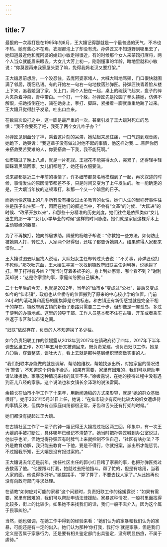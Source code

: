 ```yaml
---
---
---
```

title: 7
---





最狠的一次毒打是在1995年的8月，王大孃记得那就是一个最普通的天气，不冷也不热。她有些心不在焉，衣服都泡上了却没有洗。孙弹匠又不知道野到哪里去了，她知道最近他和庞阿婆的媳妇小敏走得很近，有的时候那个女人来茶馆打麻将，两个人当众就能眉来眼去。大女儿大芳上初一，刚刚懂事的年龄，暗地里就和小敏说：“你莫要再来我家屋头耍了嘛，免得我妈老汉又要打架。”

王大孃思前想后，一个没忍住，去庞阿婆家堵人，大喊大叫地骂架，门口很快就围满了邻居，窃窃私语。有的开始左一句右一句地数落孙弹匠。孙弹匠铁青着脸从楼上下来，追着她回了家，关上门，两个人扭在一起，桌上的碗筷飞起来，盘子的碎片夹杂着冲菜，青中带白。一个打，一个躲，孙弹匠先是抡圆了拳头揍她，仿佛不解恨，把她按倒在地，骑在她身上，拳打、脚踩，紧接着一脚就重重地踹了过来。王大孃只觉得肚子发紧，吐出口血来。

在数百次殴打之中，这一脚是最严重的一次，甚至引发了王大孃对死亡的恐惧：“我不会要死了吧，我死了两个女儿咋子办？”

孙弹匠见到血分了神，乘着这片刻的呆滞，她站起来忍住痛，一口气跑到观音阁，她跪下，她哭诉：“我这辈子没有做过对他不起的事情，他这样对我……菩萨你历来搭救受苦受难的人，你要搭救一下我，我不能死啊。”

仙市镇过了晚上八点，就是一片死寂。王冠花不能哭得太久，哭累了，还得轻手轻脚踩着黑暗回家。女儿们都睡了，她还有衣服要洗。

说来那都是近三十年前的事情了，许多细节都莫名地模糊到了一起，再次叙述的时候，事情发生的原因情节都差不多，只是时间又变为了上午发生的。唯一能确定的是，王大孃当年挨的这顿毒打，和那一个又一个暗黑的日子。

而她也像这镇上的几乎所有没有接受过太多教育的女性，她们人生的里程碑事件往往是孩子出生那一年，因而在她们的叙述当中，不会有“文革”的时候、“大跃进”的时候、“改革开放以来”，和那些十分精准的历史刻度，她们往往是依照类似“女儿出生的那一年”“女儿小学毕业的时候”这样的时间脉络。她们就是家庭这棵乔木上主动攀缘的藤蔓。

为了不再挨打，她向邻居求助。隔壁的杨瞎子却说：“你教她一些方法，如何防止被她男人打，转过头，人家两个好得很，还啥子都告诉她男人，结果整得人家都来恨你……”

王大孃试图去队里找人说理，大队妇女主任却转过头去说：“不关事，孙弹匠也打不死你。”那次吐完血，王大孃生平第一次找到镇政府妇联主任谢利英，说她挨了打。至于打得有多凶？“我当时穿着条裙子的，身上到处瘀青，哪个看不到？”谢利英却说：“这是你家里的事，家庭纠纷要自己解决。”

二十七年后的今天，也就是2022年，当年的“仙市乡”变成过“公社”，最后又变成如今的“仙市镇”，政府也从金桥寺的位置搬到了原来的中心校小学的位置。门前24小时的滚动屏和高扬的国旗算是它的标志。和古镇还有新街感觉就是完全不相干的存在。镇政府离古镇的新街子走路只需要二三十步，但却像是一座孤岛，多过于便利的办事地点。这里的领导干部、工作人员基本都不住在古镇，开车或者乘车往返于市区和仙市镇之间。

“妇联”依然存在，负责的人不知道换了多少茬。

如今负责妇联工作的徐媛露从2013年到2017年在镇政府待了四年，2017年下半年调去区里工作，2021年五月份又被调回来，既负责党建，也负责妇联工作。她是八〇后，穿着整洁，谈吐大方，看上去就是那种基层组织里面做实事的人。

“我们妇联本身能做的就是调解，帮助她维权，帮她找派出所，对她家里的情况进行‘警告’，不知道这个词合不合适。如果有需要，家里有困难的，我们可以帮助申请法律援助。家暴这种情况来找的其实不多。”徐媛露说，在她的接待过程中没有遇到正儿八经的家暴。这个说法也和女镇长余泽玲的说法雷同。

余镇长在仙市小学工作了十来年，用新闻通稿的方式来形容，就是“她的群众基础很好”。她于2021年5月31日上任，她说：“在仙市较少有反响比较大的妇女遭虐待的事情反映，但偶尔有点家庭纠纷都很正常，牙齿和舌头还有打架的时候。”

她们都没有提起过王大孃。

在古镇社区工作了一辈子的钟一姐记得王大孃找过社区两三回，印象中，有一次王大孃的手被打断过，具体哪年已经记不清楚了。她当时把孙弹匠喊到办公室说过，他似乎也听，但她觉得孙弹匠有时脾气上来就控制不住自己，“社区有啥办法？不外是教育劝解，我只能去教育一下他，要是不得行，你就报案，派出所才能惩罚。不过据我所知，王大孃是没有报过案的。”

王大孃说去年还是前年，接任社区主任的郭小红目睹了家暴的事，也把孙弹匠找过去数落了他。“他要跟斗打我，她就过去把他挡斗。帮了忙的，但是有啥用，当着人家的面，他说得多好听。”她摆摆手，“算了算了，不要去找人家了。”从此她再也没有向政府部门寻求处理。

在请教“如何应对可能的家暴”这个问题时，负责妇联工作的徐媛露说：“如果有需要，家里有困难的，我们可以帮助申请法律援助。家暴这种情况，一般村里面找得比较多，街上的比较少。如果她不来找我们的话，我们一般不去介入，因为这个属于民事纠纷。”

当然，她也强调，在她工作中得到的经验来看：“她们认为的家暴和我们认为的家暴，可能还是有一定的出入。她们认为那种‘你打我，我打你’就是家暴，但是我们定义是否属于家暴行为，还是要有相关鉴定部门出具鉴定，没有明显伤痕，不属于虐待。”